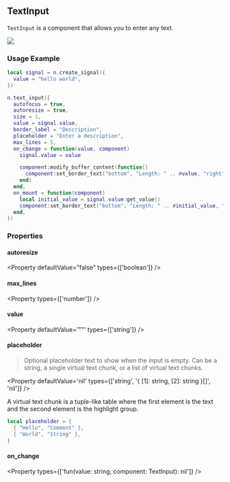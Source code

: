 

## TextInput

`TextInput` is a component that allows you to enter any text.

![](/gifs/text-input-1.gif)

### Usage Example

```lua
local signal = n.create_signal({
  value = "hello world",
})

n.text_input({
  autofocus = true,
  autoresize = true,
  size = 1,
  value = signal.value,
  border_label = "Description",
  placeholder = "Enter a description",
  max_lines = 5,
  on_change = function(value, component)
    signal.value = value

    component:modify_buffer_content(function()
      component:set_border_text("bottom", "Length: " .. #value, "right")
    end)
  end,
  on_mount = function(component)
    local initial_value = signal.value:get_value()
    component:set_border_text("bottom", "Length: " .. #initial_value, "right")
  end,
})

```

### Properties

#### autoresize

<Property
  defaultValue="false"
  types={['boolean']}
/>

#### max_lines

<Property
  types={['number']}
/>

#### value

<Property
  defaultValue='""'
  types={['string']}
/>

#### placeholder

> Optional placeholder text to show when the input is empty.
> Can be a string, a single virtual text chunk, or a list of virtual text chunks.

<Property
  defaultValue='nil'
  types={['string', '{ [1]: string, [2]: string }[]', 'nil']}
/>

A virtual text chunk is a tuple-like table where the first element
is the text and the second element is the highlight group.

```lua
local placeholder = {
  { "Hello", "Comment" },
  { "World", "String" },
}
```

#### on_change

<Property
  types={['fun(value: string, component: TextInput): nil']}
/>

